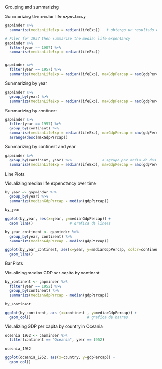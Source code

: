 Grouping and summarizing

Summarizing the median life expectancy

```{r}
gapminder %>%
  summarise(medianLifeExp = median(lifeExp))   # obtengo un resultado opera la funcion a lo largo del set de datos

# Filer for 1957 then summarize the median life expentancy
gapminder %>%
  filter(year == 1957) %>%
  summarise(medianLifeExp = median(lifeExp))


gapminder %>%
  filter(year == 1957) %>%
  summarise(medianLifeExp = median(lifeExp), maxGdpPercap = max(gdpPercap))

```

Summarizing by year

```{r}
gapminder %>%
  group_by(year) %>%
  summarize(medianLifeExp = median(lifeExp), maxGdpPercap = max(gdpPercap))

```

Summarizing by continent

```{r}
gapminder %>%
  filter(year == 1957) %>%
  group_by(continent) %>%
  summarise(medianLifeExp = median(lifeExp), maxGdpPercap = max(gdpPercap))%>%
  arrange(desc(maxGdpPercap))

```

Summarizing by continent and year

```{r}
gapminder %>%
  group_by(continent, year) %>%              # Agrupo por medio de dos variables
  summarise(medianLifeExp = median(lifeExp), maxGdpPercap = max(gdpPercap))


```
Line Plots

Visualizing median life expenctancy over time

```{r}
by_year <- gapminder %>%
  group_by(year) %>%
  summarize(medianGdpPercap = median(gdpPercap))

by_year

ggplot(by_year, aes(x=year, y=medianGdpPercap)) +
  geom_line()                 # grafica de lineas

```

```{r}
by_year_continent <- gapminder %>%
  group_by(year, continent) %>%
  summarize(medianGdpPercap = median(gdpPercap))

ggplot(by_year_continent, aes(x=year, y=medianGdpPercap, color=continent)) +
  geom_line()

```
Bar Plots

Visualizing median GDP per capita by continent

```{r}
by_continent <- gapminder %>%
  filter(year == 1952) %>%
  group_by(continent) %>%
  summarize(medianGdpPercap = median(gdpPercap))

by_continent

ggplot(by_continent, aes (x=continent , y=medianGdpPercap)) +
  geom_col()                          # grafica de barras

```
Visualizing GDP per capita by country in Oceania

```{r}
oceania_1952 <- gapminder %>%
  filter(continent == "Oceania", year == 1952)

oceania_1952

ggplot(oceania_1952, aes(x=country, y=gdpPercap)) +
  geom_col()

```
